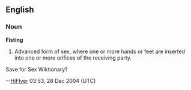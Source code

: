 {{rfd}}
==English==
===Noun===
'''Fisting'''
#Advanced form of sex, where one or more hands or feet are inserted into one or more orifices of the receiving party.

Save for Sex Wiktionary?

--[[User:HiFlyer|HiFlyer]] 03:53, 28 Dec 2004 (UTC)